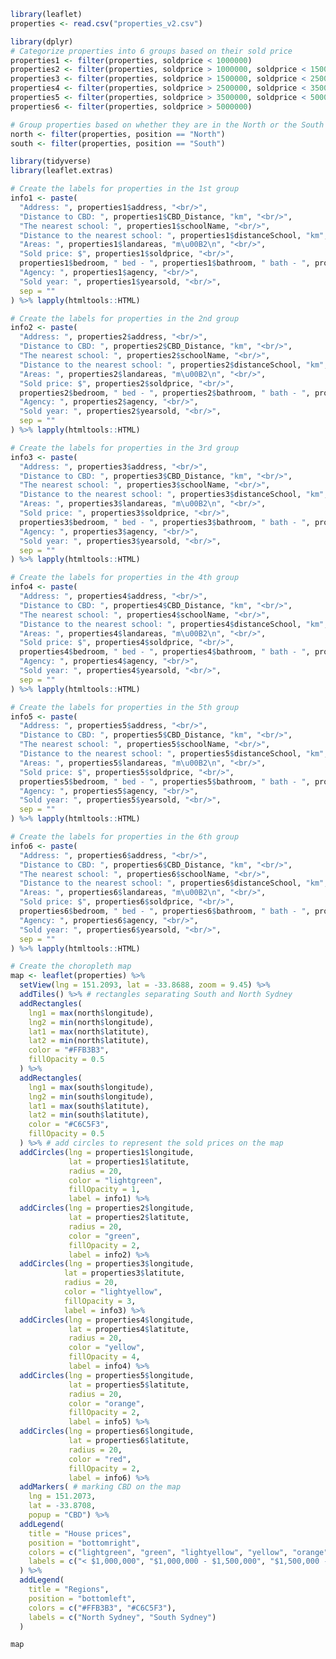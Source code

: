 ```r
library(leaflet)
properties <- read.csv("properties_v2.csv")
```

```r
library(dplyr)
# Categorize properties into 6 groups based on their sold price
properties1 <- filter(properties, soldprice < 1000000)
properties2 <- filter(properties, soldprice > 1000000, soldprice < 1500000)
properties3 <- filter(properties, soldprice > 1500000, soldprice < 2500000)
properties4 <- filter(properties, soldprice > 2500000, soldprice < 3500000)
properties5 <- filter(properties, soldprice > 3500000, soldprice < 5000000)
properties6 <- filter(properties, soldprice > 5000000)

# Group properties based on whether they are in the North or the South
north <- filter(properties, position == "North")
south <- filter(properties, position == "South")
```

```r
library(tidyverse)
library(leaflet.extras)

# Create the labels for properties in the 1st group
info1 <- paste(
  "Address: ", properties1$address, "<br/>",
  "Distance to CBD: ", properties1$CBD_Distance, "km", "<br/>",
  "The nearest school: ", properties1$schoolName, "<br/>",
  "Distance to the nearest school: ", properties1$distanceSchool, "km", "<br/>",
  "Areas: ", properties1$landareas, "m\u00B2\n", "<br/>",
  "Sold price: $", properties1$soldprice, "<br/>",
  properties1$bedroom, " bed - ", properties1$bathroom, " bath - ", properties1$carspace, " car", "<br/>",
  "Agency: ", properties1$agency, "<br/>",
  "Sold year: ", properties1$yearsold, "<br/>",
  sep = ""
) %>% lapply(htmltools::HTML)

# Create the labels for properties in the 2nd group
info2 <- paste(
  "Address: ", properties2$address, "<br/>",
  "Distance to CBD: ", properties2$CBD_Distance, "km", "<br/>",
  "The nearest school: ", properties2$schoolName, "<br/>",
  "Distance to the nearest school: ", properties2$distanceSchool, "km", "<br/>",
  "Areas: ", properties2$landareas, "m\u00B2\n", "<br/>",
  "Sold price: $", properties2$soldprice, "<br/>",
  properties2$bedroom, " bed - ", properties2$bathroom, " bath - ", properties2$carspace, " car", "<br/>",
  "Agency: ", properties2$agency, "<br/>",
  "Sold year: ", properties2$yearsold, "<br/>",
  sep = ""
) %>% lapply(htmltools::HTML)

# Create the labels for properties in the 3rd group
info3 <- paste(
  "Address: ", properties3$address, "<br/>",
  "Distance to CBD: ", properties3$CBD_Distance, "km", "<br/>",
  "The nearest school: ", properties3$schoolName, "<br/>",
  "Distance to the nearest school: ", properties3$distanceSchool, "km", "<br/>",
  "Areas: ", properties3$landareas, "m\u00B2\n", "<br/>",
  "Sold price: ", properties3$soldprice, "<br/>",
  properties3$bedroom, " bed - ", properties3$bathroom, " bath - ", properties3$carspace, " car", "<br/>",
  "Agency: ", properties3$agency, "<br/>",
  "Sold year: ", properties3$yearsold, "<br/>",
  sep = ""
) %>% lapply(htmltools::HTML)

# Create the labels for properties in the 4th group
info4 <- paste(
  "Address: ", properties4$address, "<br/>",
  "Distance to CBD: ", properties4$CBD_Distance, "km", "<br/>",
  "The nearest school: ", properties4$schoolName, "<br/>",
  "Distance to the nearest school: ", properties4$distanceSchool, "km", "<br/>",
  "Areas: ", properties4$landareas, "m\u00B2\n", "<br/>",
  "Sold price: $", properties4$soldprice, "<br/>",
  properties4$bedroom, " bed - ", properties4$bathroom, " bath - ", properties4$carspace, " car", "<br/>",
  "Agency: ", properties4$agency, "<br/>",
  "Sold year: ", properties4$yearsold, "<br/>",
  sep = ""
) %>% lapply(htmltools::HTML)

# Create the labels for properties in the 5th group
info5 <- paste(
  "Address: ", properties5$address, "<br/>",
  "Distance to CBD: ", properties5$CBD_Distance, "km", "<br/>",
  "The nearest school: ", properties5$schoolName, "<br/>",
  "Distance to the nearest school: ", properties5$distanceSchool, "km", "<br/>",
  "Areas: ", properties5$landareas, "m\u00B2\n", "<br/>",
  "Sold price: $", properties5$soldprice, "<br/>",
  properties5$bedroom, " bed - ", properties5$bathroom, " bath - ", properties5$carspace, " car", "<br/>",
  "Agency: ", properties5$agency, "<br/>",
  "Sold year: ", properties5$yearsold, "<br/>",
  sep = ""
) %>% lapply(htmltools::HTML)

# Create the labels for properties in the 6th group
info6 <- paste(
  "Address: ", properties6$address, "<br/>",
  "Distance to CBD: ", properties6$CBD_Distance, "km", "<br/>",
  "The nearest school: ", properties6$schoolName, "<br/>",
  "Distance to the nearest school: ", properties6$distanceSchool, "km", "<br/>",
  "Areas: ", properties6$landareas, "m\u00B2\n", "<br/>",
  "Sold price: $", properties6$soldprice, "<br/>",
  properties6$bedroom, " bed - ", properties6$bathroom, " bath - ", properties6$carspace, " car", "<br/>",
  "Agency: ", properties6$agency, "<br/>",
  "Sold year: ", properties6$yearsold, "<br/>",
  sep = ""
) %>% lapply(htmltools::HTML)

# Create the choropleth map
map <- leaflet(properties) %>% 
  setView(lng = 151.2093, lat = -33.8688, zoom = 9.45) %>% 
  addTiles() %>% # rectangles separating South and North Sydney
  addRectangles(
    lng1 = max(north$longitude),
    lng2 = min(north$longitude),
    lat1 = max(north$latitute),
    lat2 = min(north$latitute),
    color = "#FFB3B3",
    fillOpacity = 0.5
  ) %>% 
  addRectangles(
    lng1 = max(south$longitude),
    lng2 = min(south$longitude),
    lat1 = max(south$latitute),
    lat2 = min(south$latitute),
    color = "#C6C5F3",
    fillOpacity = 0.5
  ) %>% # add circles to represent the sold prices on the map
  addCircles(lng = properties1$longitude,
             lat = properties1$latitute,
             radius = 20,
             color = "lightgreen",
             fillOpacity = 1,
             label = info1) %>% 
  addCircles(lng = properties2$longitude,
             lat = properties2$latitute,
             radius = 20, 
             color = "green",
             fillOpacity = 2,
             label = info2) %>% 
  addCircles(lng = properties3$longitude,
            lat = properties3$latitute,
            radius = 20,
            color = "lightyellow",
            fillOpacity = 3,
            label = info3) %>% 
  addCircles(lng = properties4$longitude,
             lat = properties4$latitute,
             radius = 20,
             color = "yellow",
             fillOpacity = 4,
             label = info4) %>% 
  addCircles(lng = properties5$longitude,
             lat = properties5$latitute,
             radius = 20, 
             color = "orange",
             fillOpacity = 2,
             label = info5) %>% 
  addCircles(lng = properties6$longitude,
             lat = properties6$latitute,
             radius = 20, 
             color = "red",
             fillOpacity = 2,
             label = info6) %>% 
  addMarkers( # marking CBD on the map
    lng = 151.2073, 
    lat = -33.8708, 
    popup = "CBD") %>% 
  addLegend(
    title = "House prices",
    position = "bottomright",
    colors = c("lightgreen", "green", "lightyellow", "yellow", "orange", "red"),
    labels = c("< $1,000,000", "$1,000,000 - $1,500,000", "$1,500,000 - $2,500,000", "$2,500,000 - $3,500,000", "$3,500,000 - $5,000,000", "> $5,000,000")
  ) %>% 
  addLegend(
    title = "Regions",
    position = "bottomleft",
    colors = c("#FFB3B3", "#C6C5F3"),
    labels = c("North Sydney", "South Sydney")
  )

map
```
